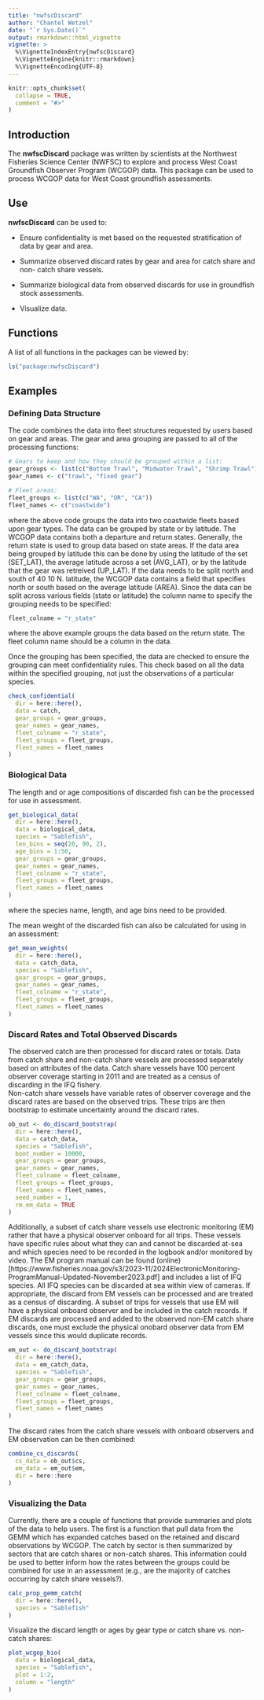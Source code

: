 ```yaml
---
title: "nwfscDiscard"
author: "Chantel Wetzel"
date: "`r Sys.Date()`"
output: rmarkdown::html_vignette
vignette: >
  %\VignetteIndexEntry{nwfscDiscard}
  %\VignetteEngine{knitr::rmarkdown}
  %\VignetteEncoding{UTF-8}
---
```


```r
knitr::opts_chunk$set(
  collapse = TRUE,
  comment = "#>"
)
```

## Introduction

The **nwfscDiscard** package was written by scientists at the Northwest Fisheries Science Center (NWFSC) to explore and process West Coast Groundfish Observer Program (WCGOP) data. This package can be
used to process WCGOP data for West Coast groundfish assessments.

## Use

**nwfscDiscard** can be used to:

* Ensure confidentiality is met based on the requested stratification of data
by gear and area.

* Summarize observed discard rates by gear and area for catch share and non-
catch share vessels.

* Summarize biological data from observed discards for use in groundfish
stock assessments.

* Visualize data.

## Functions

A list of all functions in the packages can be viewed by:

```r
ls("package:nwfscDiscard")
```

## Examples

### Defining Data Structure

The code combines the data into fleet structures requested by users based on gear
and areas. The gear and area grouping are passed to all of the processing functions:

```r
# Gears to keep and how they should be grouped within a list:
gear_groups <- list(c("Bottom Trawl", "Midwater Trawl", "Shrimp Trawl"), c("Hook & Line", "Pot"))
gear_names <- c("trawl", "fixed gear")

# Fleet areas:
fleet_groups <- list(c("WA", "OR", "CA"))
fleet_names <- c("coastwide")
```

where the above code groups the data into two coastwide fleets based upon gear
types. The data can be grouped by state or by latitude.  The WCGOP data contains
both a departure and return states.  Generally, the return state is used to group
data based on state areas. If the data area being grouped by latitude this can be
done by using the latitude of the set (SET_LAT), the average latitude across a
set (AVG_LAT), or by the latitude that the gear was retreived (UP_LAT).  If the
data needs to be split north and south of 40 10 N. latitude, the WCGOP data contains
a field that specifies north or south based on the average latitude (AREA). Since
the data can be split across various fields (state or latitude) the column name
to specify the grouping needs to be specified:

```r
fleet_colname = "r_state"
```

where the above example groups the data based on the return state. The fleet 
column name should be a column in the data.

Once the grouping has been specified, the data are checked to ensure the grouping
can meet confidentiality rules. This check based on all the data within the specified
grouping, not just the observations of a particular species.

```r
check_confidential(
  dir = here::here(),
  data = catch,
  gear_groups = gear_groups,
  gear_names = gear_names,
  fleet_colname = "r_state",
  fleet_groups = fleet_groups,
  fleet_names = fleet_names
)
```

### Biological Data

The length and or age compositions of discarded fish can be the processed for use 
in assessment.

```r
get_biological_data(
  dir = here::here(),
  data = biological_data,
  species = "Sablefish",
  len_bins = seq(20, 90, 2),
  age_bins = 1:50,
  gear_groups = gear_groups,
  gear_names = gear_names,
  fleet_colname = "r_state",
  fleet_groups = fleet_groups,
  fleet_names = fleet_names
)
```

where the species name, length, and age bins need to be provided.

The mean weight of the discarded fish can also be calculated for using in an 
assessment:

```r
get_mean_weights(
  dir = here::here(),
  data = catch_data,
  species = "Sablefish",
  gear_groups = gear_groups,
  gear_names = gear_names,
  fleet_colname = "r_state",
  fleet_groups = fleet_groups,
  fleet_names = fleet_names
)
```

### Discard Rates and Total Observed Discards

The observed catch are then processed for discard rates or totals.  Data from
catch share and non-catch share vessels are processed separately based on 
attributes of the data. Catch share vessels have 100 percent observer coverage 
starting in 2011 and are treated as a census of discarding in the IFQ fishery.  
Non-catch share vessels have variable rates of observer coverage and the discard 
rates are based on the observed trips. These trips are then bootstrap to estimate 
uncertainty around the discard rates. 

```r
ob_out <- do_discard_bootstrap(
  dir = here::here(),
  data = catch_data,
  species = "Sablefish",
  boot_number = 10000,
  gear_groups = gear_groups,
  gear_names = gear_names,
  fleet_colname = fleet_colname,
  fleet_groups = fleet_groups,
  fleet_names = fleet_names,
  seed_number = 1,
  rm_em_data = TRUE
)
```

Additionally, a subset of catch share vessels use electronic monitoring (EM) rather
that have a physical observer onboard for all trips. These vessels have specific
rules about what they can and cannot be discarded at-sea and which species need
to be recorded in the logbook and/or monitored by video. The EM program manual
can be found (online)[https://www.fisheries.noaa.gov/s3/2023-11/2024ElectronicMonitoring-ProgramManual-Updated-November2023.pdf] and includes a list of IFQ species.  All IFQ species
can be discarded at sea within view of cameras. If appropriate, the discard from
EM vessels can be processed and are treated as a census of discarding. A subset
of trips for vessels that use EM will have a physical onboard observer and be
included in the catch records. If EM discards are processed and added to the 
observed non-EM catch share discards, one must exclude the physical onobard observer 
data from EM vessels since this would duplicate records.


```r
em_out <- do_discard_bootstrap(
  dir = here::here(),
  data = em_catch_data,
  species = "Sablefish",
  gear_groups = gear_groups,
  gear_names = gear_names,
  fleet_colname = fleet_colname,
  fleet_groups = fleet_groups,
  fleet_names = fleet_names
)
```

The discard rates from the catch share vessels with onboard observers and EM 
observation can be then combined:

```r
combine_cs_discards(
  cs_data = ob_out$cs,
  em_data = em_out$em,
  dir = here::here
)
```

### Visualizing the Data

Currently, there are a couple of functions that provide summaries and plots of the 
data to help users.  The first is a function that pull data from the GEMM which
has expanded catches based on the retained and discard observations by WCGOP. The
catch by sector is then summarized by sectors that are catch shares or non-catch
shares.  This information could be used to better inform how the rates between the
groups could be combined for use in an assessment (e.g., are the majority of catches
occurring by catch share vessels?).

```r
calc_prop_gemm_catch(
  dir = here::here(),
  species = "Sablefish"
)
```

Visualize the discard length or ages by gear type or catch share vs. non-catch
shares:

```r 
plot_wcgop_bio(
  data = biological_data,
  species = "Sablefish",
  plot = 1:2,
  column = "length"
)
```


